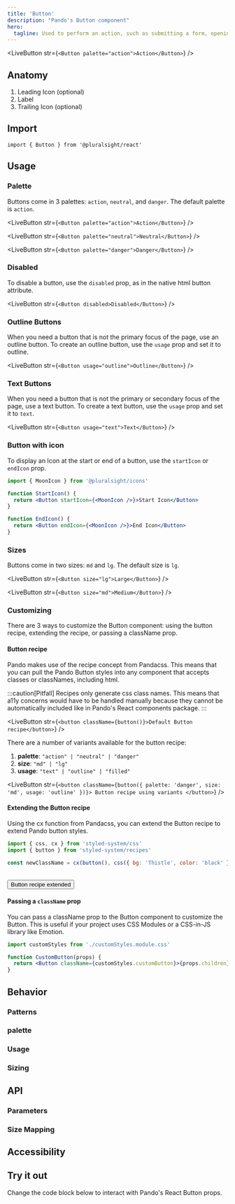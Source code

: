```yaml
---
title: 'Button'
description: "Pando's Button component"
hero:
  tagline: Used to perform an action, such as submitting a form, opening/closing a dialog, or using a cancel action.
---
```



<LiveButton str={`<Button palette="action">Action</Button>`} />

## Anatomy

1. Leading Icon (optional)
2. Label
3. Trailing Icon (optional)

## Import

`import { Button } from '@pluralsight/react'`

## Usage

### Palette

Buttons come in 3 palettes: `action`, `neutral`, and `danger`. The default palette is `action`.

<LiveButton str={`<Button palette="action">Action</Button>`} />

<LiveButton str={`<Button palette="neutral">Neutral</Button>`} />

<LiveButton str={`<Button palette="danger">Danger</Button>`} />

### Disabled

To disable a button, use the `disabled` prop, as in the native html button attribute.

<LiveButton str={`<Button disabled>Disabled</Button>`} />

### Outline Buttons

When you need a button that is not the primary focus of the page, use an outline button. To create an outline button, use the `usage` prop and set it to outline.

<LiveButton str={`<Button usage="outline">Outline</Button>`} />

### Text Buttons

When you need a button that is not the primary or secondary focus of the page, use a text button. To create a text button, use the `usage` prop and set it to `text`.

<LiveButton str={`<Button usage="text">Text</Button>`} />

### Button with icon

To display an Icon at the start or end of a button, use the `startIcon` or `endIcon` prop.

```jsx
import { MoonIcon } from '@pluralsight/icons'

function StartIcon() {
  return <Button startIcon={<MoonIcon />}>Start Icon</Button>
}

function EndIcon() {
  return <Button endIcon={<MoonIcon />}>End Icon</Button>
}
```

### Sizes

Buttons come in two sizes: `md` and `lg`. The default size is `lg`.

<LiveButton str={`<Button size="lg">Large</Button>`} />

<LiveButton str={`<Button size="md">Medium</Button>`} />

### Customizing

There are 3 ways to customize the Button component: using the button recipe, extending the recipe, or passing a className prop.

#### Button recipe

Pando makes use of the <Link href="https://panda-css.com/docs/concepts/recipes">recipe concept from Pandacss</Link>. This means that you can pull the Pando Button styles into any component that accepts classes or classNames, including html.

:::caution[Pitfall]
Recipes only generate css class names. This means that a11y concerns would have to be handled manually because they cannot be automatically included like in Pando's React components package.
:::

<LiveButton
  str={`<button className={button()}>Default Button recipe</button>`}
/>

There are a number of variants available for the button recipe:

1. **palette**: `"action" | "neutral" | "danger"`
1. **size**: `"md" | "lg"`
1. **usage**: `"text" | "outline" | "filled"`

<LiveButton
  str={`<button className={button({ palette: 'danger', size: 'md', usage: 'outline' })}>
      Button recipe using variants
    </button>`}
/>

#### Extending the Button recipe

Using <Link href="https://panda-css.com/docs/concepts/merging-styles#merging-config-recipe-and-style-object">the cx function from Pandacss</Link>, you can extend the Button recipe to extend Pando button styles.

```jsx
import { css, cx } from 'styled-system/css'
import { button } from 'styled-system/recipes'

const newClassName = cx(button(), css({ bg: 'Thistle', color: 'black' }))
```

<br />
<button class={cx(button(), css({ bg: 'Thistle', color: 'black' }))}>
  Button recipe extended
</button>

#### Passing a `className` prop

You can pass a className prop to the Button component to customize the Button. This is useful if your project uses <Link href="https://github.com/css-modules/css-modules">CSS Modules</Link> or a CSS-in-JS library like <Link href="https://emotion.sh/docs/introduction">Emotion</Link>.

```jsx
import customStyles from './customStyles.module.css'

function CustomButton(props) {
  return <Button className={customStyles.customButton}>{props.children}</Button>
}
```

## Behavior

### Patterns

### palette

### Usage

### Sizing

## API

### Parameters

### Size Mapping

## Accessibility

## Try it out

Change the code block below to interact with Pando's React Button props.

<br />
